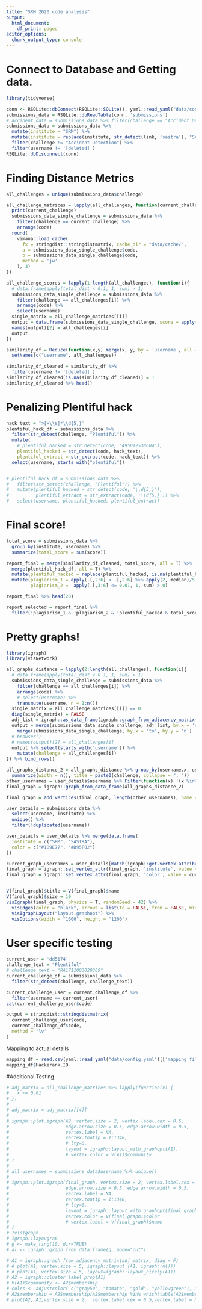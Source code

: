 ```yaml
---
title: "SRM 2020 code analysis"
output:
  html_document:
    df_print: paged
editor_options:
  chunk_output_type: console
---
```


# Connect to Database and Getting data.

```r
library(tidyverse)

conn <- RSQLite::dbConnect(RSQLite::SQLite(), yaml::read_yaml("data/config.yaml")[['links_db_path']])
submissions_data = RSQLite::dbReadTable(conn, 'submissions') 
# accident_data = submissions_data %>% filter(challenge == "Accident Detection")
submissions_data = submissions_data %>%
  mutate(institute = "SRM") %>% 
  mutate(institute = replace(institute, str_detect(link, 'sastra'), "SASTRA")) %>% 
  filter(challenge != "Accident Detection") %>%
  filter(username != '[deleted]')
RSQLite::dbDisconnect(conn)

```

# Finding Distance Metrics

```r

all_challenges = unique(submissions_data$challenge)

all_challenge_matrices = lapply(all_challenges, function(current_challenge){
  print(current_challenge)
  submissions_data_single_challenge = submissions_data %>%
    filter(challenge == current_challenge) %>%
    arrange(code)
  round(
    vimana::load_cache(
      fx = stringdist::stringdistmatrix, cache_dir = "data/cache/",
      a = submissions_data_single_challenge$code,
      b = submissions_data_single_challenge$code,
      method = 'jw'
    ), 3)
})

all_challenge_scores = lapply(1:length(all_challenges), function(i){
  # data.frame(apply(total_dist < 0.1, 1, sum) > 1)
  submissions_data_single_challenge = submissions_data %>%
    filter(challenge == all_challenges[i]) %>%
    arrange(code) %>%
    select(username)
  single_matrix = all_challenge_matrices[[i]]
  output = data.frame(submissions_data_single_challenge, score = apply(t(single_matrix), 1, sort)[3,])
  names(output)[2] = all_challenges[i]
  output
})

similarity_df = Reduce(function(x,y) merge(x, y, by = 'username', all = TRUE), all_challenge_scores) %>%
  setNames(c("username", all_challenges))

similarity_df_cleaned = similarity_df %>%
  filter(username != '[deleted]')
similarity_df_cleaned[is.na(similarity_df_cleaned)] = 1
similarity_df_cleaned %>% head()
```

# Penalizing Plentiful hack

```r
hack_text = ">[=\\s]*\\d{5,}"
plentiful_hack_df = submissions_data %>%
  filter(str_detect(challenge, "Plentiful")) %>%
  mutate(
    # plentiful_hacked = str_detect(code, '495012538604'),
    plentiful_hacked = str_detect(code, hack_text),
    plentiful_extract = str_extract(code, hack_text)) %>%
  select(username, starts_with("plentiful"))


# plentiful_hack_df = submissions_data %>%
#   filter(str_detect(challenge, "Plentiful")) %>%
#   mutate(plentiful_hacked = str_detect(code, '\\d{5,}'),
#          plentiful_extract = str_extract(code, '\\d{5,}')) %>%
#   select(username, plentiful_hacked, plentiful_extract)


```

# Final score!

```r
total_score = submissions_data %>%
  group_by(institute, username) %>%
  summarize(total_score = sum(score))

report_final = merge(similarity_df_cleaned, total_score, all = T) %>%
  merge(plentiful_hack_df, all = T) %>%
  mutate(plentiful_hacked = replace(plentiful_hacked, is.na(plentiful_hacked), FALSE)) %>%
  mutate(plagiarism_1 = apply(.[,2:6] < .[,2:6] %>% apply(2, median)/5, 1, sum) > 1,
         plagiarism_2 =  apply(.[,3:6] <= 0.01, 1, sum) > 0)

report_final %>% head(20)

report_selected = report_final %>% 
  filter(!plagiarism_1 & !plagiarism_2 & !plentiful_hacked & total_score >= 0.7)

```

# Pretty graphs!

```r
library(igraph)
library(visNetwork)

all_graphs_distance = lapply(2:length(all_challenges), function(i){
  # data.frame(apply(total_dist < 0.1, 1, sum) > 1)
  submissions_data_single_challenge = submissions_data %>%
    filter(challenge == all_challenges[i]) %>%
    arrange(code) %>%
    # select(username) %>%
    transmute(username, n = 1:n())
  single_matrix = all_challenge_matrices[[i]] == 0
  diag(single_matrix) = FALSE
  adj_list = igraph::as_data_frame(igraph::graph_from_adjacency_matrix(single_matrix))
  output = merge(submissions_data_single_challenge, adj_list, by.x = 'n', by.y = 'from') %>% 
    merge(submissions_data_single_challenge, by.x = 'to', by.y = 'n') 
  # browser()
  # names(output)[2] = all_challenges[i]
  output %>% select(starts_with('username')) %>% 
    mutate(challenge = all_challenges[i])
}) %>% bind_rows()

all_graphs_distance_2 = all_graphs_distance %>% group_by(username.x, username.y) %>% 
  summarize(width = n(), title = paste0(challenge, collapse = ", "))
other_usernames = user_details$username %>% Filter(function(x) !(x %in% all_graphs_distance_2$username.x), .)
final_graph = igraph::graph_from_data_frame(all_graphs_distance_2) 

final_graph = add_vertices(final_graph, length(other_usernames), name = other_usernames)

user_details = submissions_data %>% 
  select(username, institute) %>% 
  unique() %>% 
  filter(!duplicated(username))

user_details = user_details %>% merge(data.frame(
  institute = c("SRM", "SASTRA"),
  color = c("#1B9E77", "#D95F02")
))

current_graph_usernames = user_details[match(igraph::get.vertex.attribute(final_graph, 'name'), user_details$username),]
final_graph = igraph::set_vertex_attr(final_graph, 'institute', value = current_graph_usernames$institute)
final_graph = igraph::set_vertex_attr(final_graph, 'color', value = current_graph_usernames$color)


V(final_graph)$title = V(final_graph)$name
V(final_graph)$size = 10
visIgraph(final_graph, physics = T, randomSeed = 42) %>% 
  visEdges(color = "black", arrows = list(to = FALSE, from = FALSE, middle = FALSE)) %>% 
  visIgraphLayout("layout.graphopt") %>%
  visOptions(width = "1600", height = "1200")


```

# User specific testing
```r

current_user = 'dd5174'
challenge_text = "Plentiful"
# challenge_text = "RA1711003020369"
current_challenge_df = submissions_data %>%
  filter(str_detect(challenge, challenge_text))

current_challenge_user = current_challenge_df %>%
  filter(username == current_user)
cat(current_challenge_user$code)

output = stringdist::stringdistmatrix(
  current_challenge_user$code,
  current_challenge_df$code,
  method = 'lv'
)

```

Mapping to actual details
```r


mapping_df = read.csv(yaml::read_yaml("data/config.yaml")[['mapping_file']])
mapping_df$Hackerank.ID


```


#Additional Testing
```r

# adj_matrix = all_challenge_matrices %>% lapply(function(x) {
#   x <= 0.01
# })
# 
# adj_matrix = adj_matrix[[4]]
# 
# igraph::plot.igraph(A2, vertex.size = 2, vertex.label.cex = 0.5,
#                     edge.arrow.size = 0.5, edge.arrow.width = 0.5,
#                     vertex.label = NA,
#                     vertex.tootip = 1:1348,
#                     # lty=0,
#                     layout = igraph::layout_with_graphopt(A1),
#                     # vertex.color = V(A1)$community
# )
# 
# all_usernames = submissions_data$username %>% unique()
# 
# igraph::plot.igraph(final_graph, vertex.size = 2, vertex.label.cex = 0.5,
#                     edge.arrow.size = 0.5, edge.arrow.width = 0.5,
#                     vertex.label = NA,
#                     vertex.tootip = 1:1348,
#                     # lty=0,
#                     layout = igraph::layout_with_graphopt(final_graph),
#                     vertex.color = V(final_graph)$color
#                     # vertex.label = V(final_graph)$name
# )
# ?visIgraph
# igraph::layougrap
# g <- make_ring(10, dir=TRUE)
# al <- igraph::graph_from_data_frame(g, mode="out")

# A1 = igraph::graph_from_adjacency_matrix(adj_matrix, diag = F)
# # plot(A1, vertex.size = 5, igraph::layout_(A1, igraph::n()))
# # plot(A1, vertex.size = 5, layout=igraph::layout_nicely(A1))
# A2 = igraph::cluster_label_prop(A1)
# V(A1)$community <- A2$membership
# colrs <- adjustcolor( c("gray50", "tomato", "gold", "yellowgreen"), alpha=.6)
# A2$membership = A2$membership[A2$membership %in% which(table(A2$membership) >=2)]
# plot(A2, A1,vertex.size = 2,  vertex.label.cex = 0.5,vertex.label = NA)
```

